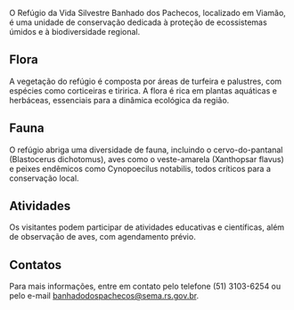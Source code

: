 O Refúgio da Vida Silvestre Banhado dos Pachecos, localizado em Viamão, é uma unidade de conservação dedicada à proteção de ecossistemas úmidos e à biodiversidade regional.

## Flora

A vegetação do refúgio é composta por áreas de turfeira e palustres, com espécies como corticeiras e tiririca. A flora é rica em plantas aquáticas e herbáceas, essenciais para a dinâmica ecológica da região.

## Fauna

O refúgio abriga uma diversidade de fauna, incluindo o cervo-do-pantanal (Blastocerus dichotomus), aves como o veste-amarela (Xanthopsar flavus) e peixes endêmicos como Cynopoecilus notabilis, todos críticos para a conservação local.

## Atividades

Os visitantes podem participar de atividades educativas e científicas, além de observação de aves, com agendamento prévio.

## Contatos

Para mais informações, entre em contato pelo telefone (51) 3103-6254 ou pelo e-mail banhadodospachecos@sema.rs.gov.br.
